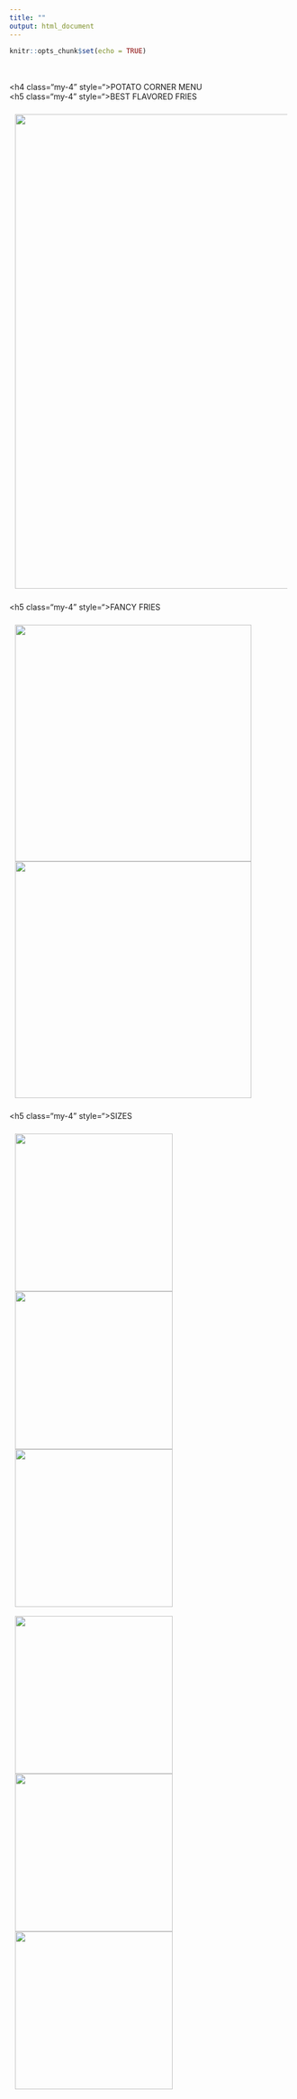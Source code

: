 ```yaml
---
title: ""
output: html_document
---
```


```r
knitr::opts_chunk$set(echo = TRUE)
```

<style>
h4, h5{
  color: SeaGreen ;
  font-family: Verdana;
}

p {
  font-family: Verdana;
  font-size: 13px;
}

.graybg {
  background-color: WhiteSmoke  ;
}

.withPadding{
  padding:2%;
}
</style>
<br>
<br>
<h4 class="my-4" style=">POTATO CORNER MENU</h4>
<br>
<h5 class="my-4" style=">BEST FLAVORED FRIES</h5>
<div class="withPadding">
  <img src="fries.png" style="width:842px;">
</div>


<h5 class="my-4" style=">FANCY FRIES</h5>

<div class="withPadding">
  <img src="assets/jojo.png" style="width:420px;">
  <img src="assets/hashbrown.png" style="width:420px;">
  
</div>

<h5 class="my-4" style=">SIZES</h5>

<div class="withPadding">
  <img src="assets/regular.png" style="width:280px;">
  <img src="assets/large.png" style="width:280px;">
  <img src="assets/jumbo.png" style="width:280px;">
  <br>
  <br>
  <img src="assets/mega.png" style="width:280px;">
  <img src="assets/giga.png" style="width:280px;">
  <img src="assets/tera.png" style="width:280px;">
</div>
